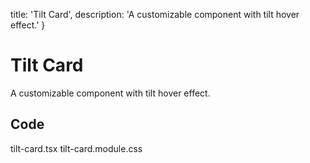   title: 'Tilt Card',
  description: 'A customizable component with tilt hover effect.'
}

# Tilt Card

<Description>
A customizable component with tilt hover effect.
</Description>

<DemoContainer isRounded>
  <TiltCardDemo />
</DemoContainer>

## Code

<Tabs>

<TabsList>
<Tab id='tilt-card'>tilt-card.tsx</Tab>
<Tab id='css'>tilt-card.module.css</Tab>
</TabsList>

<TabPanel id='tilt-card'>
  <FileSource path='/components/libary/tilt-card.tsx' />
</TabPanel>

<TabPanel id='css'>
  <FileSource path='/components/libary/tilt-card.module.css' />
</TabPanel>

</Tabs>
